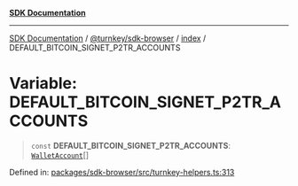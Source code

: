 [**SDK Documentation**](../../../../README.mdx)

***

[SDK Documentation](../../../../packages.mdx) / [@turnkey/sdk-browser](../../README.mdx) / [index](../README.mdx) / DEFAULT\_BITCOIN\_SIGNET\_P2TR\_ACCOUNTS

# Variable: DEFAULT\_BITCOIN\_SIGNET\_P2TR\_ACCOUNTS

> `const` **DEFAULT\_BITCOIN\_SIGNET\_P2TR\_ACCOUNTS**: [`WalletAccount`](../interfaces/WalletAccount.mdx)[]

Defined in: [packages/sdk-browser/src/turnkey-helpers.ts:313](https://github.com/tkhq/sdk/blob/fd49bfe86475c8603b3eb385aa101efa36fa32fc/packages/sdk-browser/src/turnkey-helpers.ts#L313)
